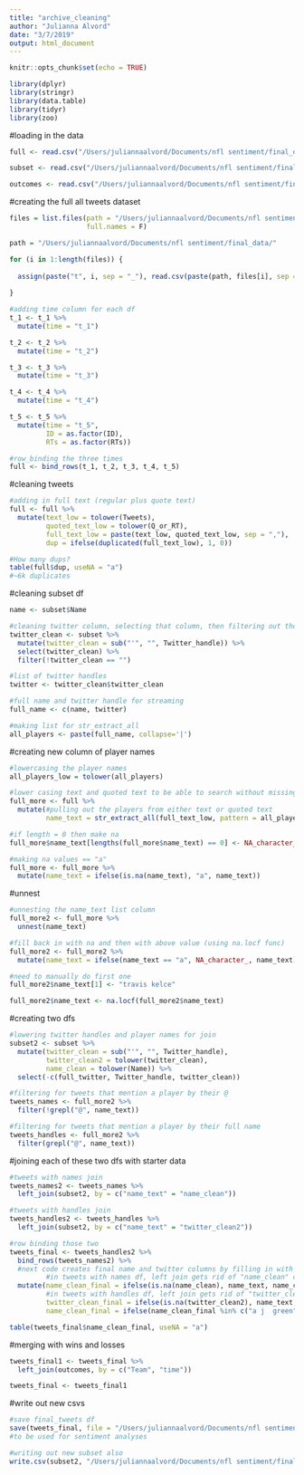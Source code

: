 ```yaml
---
title: "archive_cleaning"
author: "Julianna Alvord"
date: "3/7/2019"
output: html_document
---
```


```r
knitr::opts_chunk$set(echo = TRUE)

library(dplyr)
library(stringr)
library(data.table)
library(tidyr)
library(zoo)
```

#loading in the data
```r
full <- read.csv("/Users/juliannaalvord/Documents/nfl sentiment/final_data/full_all_tweets.csv", stringsAsFactors = F)

subset <- read.csv("/Users/juliannaalvord/Documents/nfl sentiment/final_data/final_subset.csv", stringsAsFactors = F)

outcomes <- read.csv("/Users/juliannaalvord/Documents/nfl sentiment/final_data/outcomes.csv", stringsAsFactors = F)
```

#creating the full all tweets dataset 
```r
files = list.files(path = "/Users/juliannaalvord/Documents/nfl sentiment/final_data/", pattern="tweets_all*",
                   full.names = F)

path = "/Users/juliannaalvord/Documents/nfl sentiment/final_data/"

for (i in 1:length(files)) {
  
  assign(paste("t", i, sep = "_"), read.csv(paste(path, files[i], sep = "")))
  
}

#adding time column for each df
t_1 <- t_1 %>%
  mutate(time = "t_1")

t_2 <- t_2 %>%
  mutate(time = "t_2")

t_3 <- t_3 %>%
  mutate(time = "t_3")

t_4 <- t_4 %>%
  mutate(time = "t_4")

t_5 <- t_5 %>%
  mutate(time = "t_5",
         ID = as.factor(ID),
         RTs = as.factor(RTs))

#row_binding the three times
full <- bind_rows(t_1, t_2, t_3, t_4, t_5)
```


#cleaning tweets
```r
#adding in full text (regular plus quote text)
full <- full %>%
  mutate(text_low = tolower(Tweets),
         quoted_text_low = tolower(Q_or_RT),
         full_text_low = paste(text_low, quoted_text_low, sep = ","),
         dup = ifelse(duplicated(full_text_low), 1, 0))

#How many dups?
table(full$dup, useNA = "a")
#~6k duplicates
```

#cleaning subset df
```r
name <- subset$Name

#cleaning twitter column, selecting that column, then filtering out those without twitter handle
twitter_clean <- subset %>%
  mutate(twitter_clean = sub("'", "", Twitter_handle)) %>%
  select(twitter_clean) %>%
  filter(!twitter_clean == "")

#list of twitter handles
twitter <- twitter_clean$twitter_clean

#full name and twitter handle for streaming
full_name <- c(name, twitter)

#making list for str_extract_all
all_players <- paste(full_name, collapse='|')
```

#creating new column of player names
```r
#lowercasing the player names
all_players_low = tolower(all_players)

#lower casing text and quoted text to be able to search without missing any players
full_more <- full %>%
  mutate(#pulling out the players from either text or quoted text
         name_text = str_extract_all(full_text_low, pattern = all_players_low))

#if length = 0 then make na
full_more$name_text[lengths(full_more$name_text) == 0] <- NA_character_

#making na values == "a"
full_more <- full_more %>%
  mutate(name_text = ifelse(is.na(name_text), "a", name_text))
```

#unnest
```r
#unnesting the name_text list column
full_more2 <- full_more %>%
  unnest(name_text)

#fill back in with na and then with above value (using na.locf func)
full_more2 <- full_more2 %>%
  mutate(name_text = ifelse(name_text == "a", NA_character_, name_text))

#need to manually do first one
full_more2$name_text[1] <- "travis kelce"

full_more2$name_text <- na.locf(full_more2$name_text)
```


#creating two dfs
```r
#lowering twitter handles and player names for join
subset2 <- subset %>%
  mutate(twitter_clean = sub("'", "", Twitter_handle),
         twitter_clean2 = tolower(twitter_clean),
         name_clean = tolower(Name)) %>%
  select(-c(full_twitter, Twitter_handle, twitter_clean))

#filtering for tweets that mention a player by their @
tweets_names <- full_more2 %>%
  filter(!grepl("@", name_text))

#filtering for tweets that mention a player by their full name
tweets_handles <- full_more2 %>%
  filter(grepl("@", name_text))
```

#joining each of these two dfs with starter data
```r
#tweets with names join
tweets_names2 <- tweets_names %>%
  left_join(subset2, by = c("name_text" = "name_clean"))

#tweets with handles join
tweets_handles2 <- tweets_handles %>%
  left_join(subset2, by = c("name_text" = "twitter_clean2"))

#row binding those two
tweets_final <- tweets_handles2 %>%
  bind_rows(tweets_names2) %>%
  #next code creates final name and twitter columns by filling in with name_text (what was joined on)
         #in tweets with names df, left join gets rid of "name_clean" col
  mutate(name_clean_final = ifelse(is.na(name_clean), name_text, name_clean),
         #in tweets with handles df, left join gets rid of "twitter_clean2" col
         twitter_clean_final = ifelse(is.na(twitter_clean2), name_text, twitter_clean2),
         name_clean_final = ifelse(name_clean_final %in% c("a j  green", "a.j, green"), "a.j. green", name_clean_final))

table(tweets_final$name_clean_final, useNA = "a")
```

#merging with wins and losses
```r
tweets_final1 <- tweets_final %>%
  left_join(outcomes, by = c("Team", "time"))

tweets_final <- tweets_final1
```



#write out new csvs
```r
#save final_tweets df
save(tweets_final, file = "/Users/juliannaalvord/Documents/nfl sentiment/final_data/archive_tweets_final.rda")
#to be used for sentiment analyses

#writing out new subset also
write.csv(subset2, "/Users/juliannaalvord/Documents/nfl sentiment/final_data/subset2.csv", row.names = FALSE)
```

